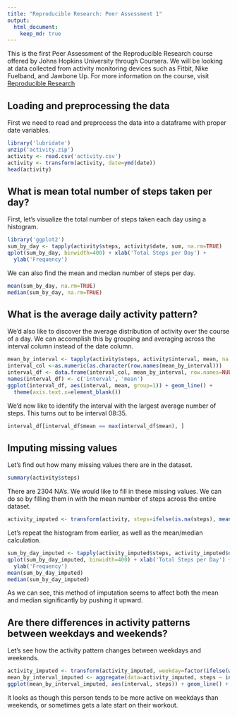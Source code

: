 ```yaml
---
title: "Reproducible Research: Peer Assessment 1"
output: 
  html_document:
    keep_md: true
---
```


This is the first Peer Assessment of the Reproducible Research course offered by Johns Hopkins University through Coursera. We will be looking at data collected from activity monitoring devices such as Fitbit, Nike Fuelband, and Jawbone Up. For more information on the course, visit [Reproducible Research](https://www.coursera.org/learn/reproducible-research)

## Loading and preprocessing the data
First we need to read and preprocess the data into a dataframe with proper date variables.

```r
library('lubridate')
unzip('activity.zip')
activity <- read.csv('activity.csv')
activity <- transform(activity, date=ymd(date))
head(activity)
```


## What is mean total number of steps taken per day?
First, let's visualize the total number of steps taken each day using a histogram.

```r
library('ggplot2')
sum_by_day <- tapply(activity$steps, activity$date, sum, na.rm=TRUE)
qplot(sum_by_day, binwidth=400) + xlab('Total Steps per Day') +
  ylab('Frequency')
```

We can also find the mean and median number of steps per day.

```r
mean(sum_by_day, na.rm=TRUE)
median(sum_by_day, na.rm=TRUE)
```


## What is the average daily activity pattern?
We'd also like to discover the average distribution of activity over the course of a day. We can accomplish this by grouping and averaging across the interval column instead of the date column.

```r
mean_by_interval <- tapply(activity$steps, activity$interval, mean, na.rm=TRUE)
interval_col <-as.numeric(as.character(row.names(mean_by_interval)))
interval_df <- data.frame(interval_col, mean_by_interval, row.names=NULL)
names(interval_df) <- c('interval', 'mean')
ggplot(interval_df, aes(interval, mean, group=1)) + geom_line() +
  theme(axis.text.x=element_blank())
```

We'd now like to identify the interval with the largest average number of steps. This turns out to be interval 08:35.

```r
interval_df[interval_df$mean == max(interval_df$mean), ]
```

## Imputing missing values
Let's find out how many missing values there are in the dataset.

```r
summary(activity$steps)
```

There are 2304 NA's. We would like to fill in these missing values. We can do so by filling them in with the mean number of steps across the entire dataset.

```r
activity_imputed <- transform(activity, steps=ifelse(is.na(steps), mean(steps, na.rm=TRUE), steps))
```

Let's repeat the histogram from earlier, as well as the mean/median calculation.

```r
sum_by_day_imputed <- tapply(activity_imputed$steps, activity_imputed$date, sum, na.rm=TRUE)
qplot(sum_by_day_imputed, binwidth=400) + xlab('Total Steps per Day') +
  ylab('Frequency')
mean(sum_by_day_imputed)
median(sum_by_day_imputed)
```

As we can see, this method of imputation seems to affect both the mean and median significantly by pushing it upward.

## Are there differences in activity patterns between weekdays and weekends?
Let's see how the activity pattern changes between weekdays and weekends.

```r
activity_imputed <- transform(activity_imputed, weekday=factor(ifelse(weekdays(date) %in% c('Saturday', 'Sunday'), 'weekend', 'weekday')))
mean_by_interval_imputed <- aggregate(data=activity_imputed, steps ~ interval + weekday, mean)
ggplot(mean_by_interval_imputed, aes(interval, steps)) + geom_line() + facet_grid(weekday ~ .)
```

It looks as though this person tends to be more active on weekdays than weekends, or sometimes gets a late start on their workout.